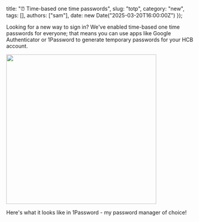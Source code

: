   title: "⏰ Time-based one time passwords",
  slug: "totp",
  category: "new",
  tags: [],
  authors: ["sam"],
  date: new Date("2025-03-20T16:00:00Z")
});

Looking for a new way to sign in? We've enabled time-based one time passwords for everyone; that means you can use apps like Google Authenticator or 1Password to generate temporary passwords for your HCB account.

<img src="https://hc-cdn.hel1.your-objectstorage.com/s/v3/ebfd2d5ada6980dc6c0ae62444f13a4c6d9e441a_screenshot_2025-03-20_at_11.57.30___am.png" width="400px" />

Here's what it looks like in 1Password - my password manager of choice!
